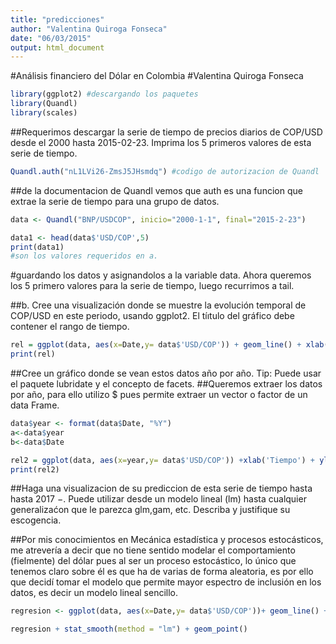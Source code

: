 ```yaml
---
title: "predicciones"
author: "Valentina Quiroga Fonseca"
date: "06/03/2015"
output: html_document
---
```

#Análisis financiero del Dólar en Colombia
#Valentina Quiroga Fonseca
```r
library(ggplot2) #descargando los paquetes 
library(Quandl)
library(scales)
```
##Requerimos descargar la serie de tiempo de precios diarios de COP/USD desde el 2000 hasta 2015-02-23. Imprima los 5 primeros valores de esta serie de tiempo.
```r

Quandl.auth("nL1LVi26-ZmsJ5JHsmdq") #codigo de autorizacion de Quandl

```
##de la documentacion de Quandl vemos que auth es una funcion que extrae la serie de tiempo para una grupo de datos.

```r

data <- Quandl("BNP/USDCOP", inicio="2000-1-1", final="2015-2-23") 

data1 <- head(data$'USD/COP',5)
print(data1) 
#son los valores requeridos en a.
```
#guardando los datos y asignandolos a la variable data. Ahora queremos los 5 primero valores para la serie de tiempo, luego recurrimos a tail.


##b. Cree una visualización donde se muestre la evolución temporal de COP/USD en este periodo, usando ggplot2. El tíıtulo del gráfico debe contener el rango de tiempo.

```r

rel = ggplot(data, aes(x=Date,y= data$'USD/COP')) + geom_line() + xlab('Tiempo') + ylab('USD/COP') + ggtitle('Relacion USD/COP 2000-2015') + geom_line(colour = "red")  
print(rel) 

```

##Cree un gráfico donde se vean estos datos año por año.  Tip: Puede usar el paquete lubridate y el concepto de facets.
##Queremos extraer los datos por año, para ello utilizo $ pues permite extraer un vector o factor de un data Frame. 
```r

data$year <- format(data$Date, "%Y")
a<-data$year
b<-data$Date

rel2 = ggplot(data, aes(x=year,y= data$'USD/COP')) +xlab('Tiempo') + ylab('1 USD / COP') + ggtitle('Relacion precio USD / COP 2000 - 2015')  + facet_grid(scales ="free", ~year) + geom_boxplot() 
print(rel2)

```
##Haga una visualizacion de su prediccion de esta serie de tiempo hasta hasta 2017 −. Puede utilizar desde un modelo lineal (lm) hasta cualquier generalizaćon que le parezca glm,gam, etc. Describa y justifique su escogencia.

##Por mis conocimientos en Mecánica estadística y procesos estocásticos, me atrevería a decir que no tiene sentido modelar el comportamiento (fielmente) del dólar pues al ser un proceso estocástico, lo único que tenemos claro sobre él es que ha de varias de forma aleatoria, es por ello que decidí tomar el modelo que permite mayor espectro de inclusión en los datos, es decir un modelo lineal sencillo.


```r
regresion <- ggplot(data, aes(x=Date,y= data$'USD/COP'))+ geom_line() + xlab('Tiempo') + ylab('Relacion 1 USD/COP ')+ ggtitle('Relacion USD/COP 2000-2015')  

regresion + stat_smooth(method = "lm") + geom_point()




```
